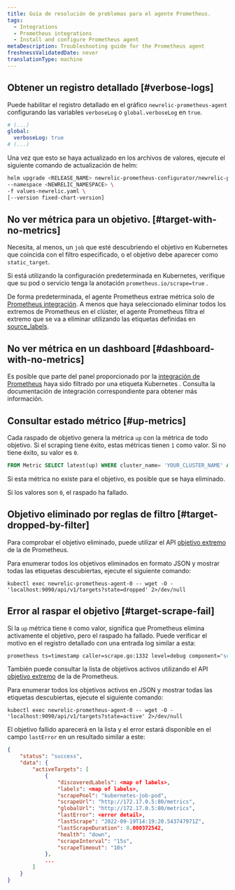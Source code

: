 ```yaml
---
title: Guía de resolución de problemas para el agente Prometheus.
tags:
  - Integrations
  - Prometheus integrations
  - Install and configure Prometheus agent
metaDescription: Troubleshooting guide for the Prometheus agent
freshnessValidatedDate: never
translationType: machine
---
```


## Obtener un registro detallado [#verbose-logs]

Puede habilitar el registro detallado en el gráfico `newrelic-prometheus-agent` configurando las variables `verboseLog` o `global.verboseLog` en `true`.

```yaml
# (...)
global:
  verboseLog: true
# (...)
```

Una vez que esto se haya actualizado en los archivos de valores, ejecute el siguiente comando de actualización de helm:

```bash
helm upgrade <RELEASE_NAME> newrelic-prometheus-configurator/newrelic-prometheus-agent \
--namespace <NEWRELIC_NAMESPACE> \
-f values-newrelic.yaml \
[--version fixed-chart-version]
```

## No ver métrica para un objetivo. [#target-with-no-metrics]

Necesita, al menos, un `job` que esté descubriendo el objetivo en Kubernetes que coincida con el filtro especificado, o el objetivo debe aparecer como `static_target`.

Si está utilizando la configuración predeterminada en Kubernetes, verifique que su pod o servicio tenga la anotación `prometheus.io/scrape=true` .

De forma predeterminada, el agente Prometheus extrae métrica solo de [Prometheus integración](/docs/infrastructure/prometheus-integrations/integrations-list/integrations-list-intro). A menos que haya seleccionado eliminar todos los extremos de Prometheus en el clúster, el agente Prometheus filtra el extremo que se va a eliminar utilizando las etiquetas definidas en [source_labels](https://github.com/newrelic/newrelic-prometheus-configurator/blob/main/charts/newrelic-prometheus-agent/values.yaml).

## No ver métrica en un dashboard [#dashboard-with-no-metrics]

Es posible que parte del panel proporcionado por la [integración de Prometheus](/docs/infrastructure/prometheus-integrations/integrations-list/integrations-list-intro) haya sido filtrado por una etiqueta Kubernetes . Consulta la documentación de integración correspondiente para obtener más información.

## Consultar estado métrico [#up-metrics]

Cada raspado de objetivo genera la métrica `up` con la métrica de todo objetivo. Si el scraping tiene éxito, estas métricas tienen `1` como valor. Si no tiene éxito, su valor es `0`.

```SQL
FROM Metric SELECT latest(up) WHERE cluster_name= 'YOUR_CLUSTER_NAME' AND pod = 'TARGET_POD_NAME' TIMESERIES
```

Si esta métrica no existe para el objetivo, es posible que se haya eliminado.

Si los valores son `0`, el raspado ha fallado.

## Objetivo eliminado por reglas de filtro [#target-dropped-by-filter]

Para comprobar el objetivo eliminado, puede utilizar el API [objetivo extremo](https://prometheus.io/docs/prometheus/latest/querying/api/#targets) de la de Prometheus.

Para enumerar todos los objetivos eliminados en formato JSON y mostrar todas las etiquetas descubiertas, ejecute el siguiente comando:

```shell
kubectl exec newrelic-prometheus-agent-0 -- wget -O - 'localhost:9090/api/v1/targets?state=dropped' 2>/dev/null
```

## Error al raspar el objetivo [#target-scrape-fail]

Si la `up` métrica tiene `0` como valor, significa que Prometheus elimina activamente el objetivo, pero el raspado ha fallado. Puede verificar el motivo en el registro detallado con una entrada log similar a esta:

```bash
prometheus ts=timestamp caller=scrape.go:1332 level=debug component="scrape manager" scrape_pool=kubernetes-job-pod target=http://1.2.3.4:80/metrics msg="<error>" err="<error detail>"
```

También puede consultar la lista de objetivos activos utilizando el API [objetivo extremo](https://prometheus.io/docs/prometheus/latest/querying/api/#targets) de la de Prometheus.

Para enumerar todos los objetivos activos en JSON y mostrar todas las etiquetas descubiertas, ejecute el siguiente comando:

```shell
kubectl exec newrelic-prometheus-agent-0 -- wget -O - 'localhost:9090/api/v1/targets?state=active' 2>/dev/null
```

El objetivo fallido aparecerá en la lista y el error estará disponible en el campo `lastError` en un resultado similar a este:

```json
{
    "status": "success",
    "data": {
        "activeTargets": [
            {
                "discoveredLabels": <map of labels>,
                "labels": <map of labels>,
                "scrapePool": "kubernetes-job-pod",
                "scrapeUrl": "http://172.17.0.5:80/metrics",
                "globalUrl": "http://172.17.0.5:80/metrics",
                "lastError": <error detail>,
                "lastScrape": "2022-09-19T14:19:20.543747971Z",
                "lastScrapeDuration": 0.000372542,
                "health": "down",
                "scrapeInterval": "15s",
                "scrapeTimeout": "10s"
            },
            ...
        ]
    }
}
```
